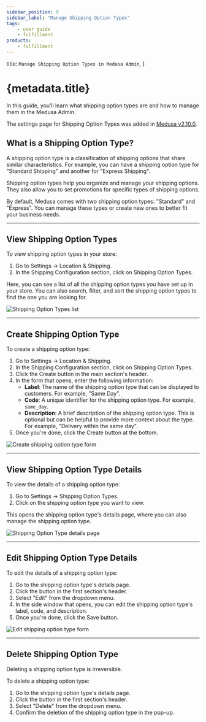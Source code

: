 ```yaml
---
sidebar_position: 9
sidebar_label: "Manage Shipping Option Types"
tags:
    - user guide
    - fulfillment
products:
    - fulfillment
---
```



  title: `Manage Shipping Option Types in Medusa Admin`,
}

# {metadata.title}

In this guide, you’ll learn what shipping option types are and how to manage them in the Medusa Admin.

<Note>

The settings page for Shipping Option Types was added in [Medusa v2.10.0](https://github.com/medusajs/medusa/releases/tag/v2.10.0).

</Note>

## What is a Shipping Option Type?

A shipping option type is a classification of shipping options that share similar characteristics. For example, you can have a shipping option type for "Standard Shipping" and another for "Express Shipping".

Shipping option types help you organize and manage your shipping options. They also allow you to set promotions for specific types of shipping options.

By default, Medusa comes with two shipping option types: "Standard" and "Express". You can manage these types or create new ones to better fit your business needs.

---

## View Shipping Option Types

To view shipping option types in your store:

1. Go to Settings → Location & Shipping.
2. In the Shipping Configuration section, click on Shipping Option Types.

Here, you can see a list of all the shipping option types you have set up in your store. You can also search, filter, and sort the shipping option types to find the one you are looking for.

![Shipping Option Types list](https://res.cloudinary.com/dza7lstvk/image/upload/v1756371450/User%20Guide/CleanShot_2025-08-28_at_11.57.16_2x_utjzqs.png)

---

## Create Shipping Option Type

To create a shipping option type:

1. Go to Settings → Location & Shipping.
2. In the Shipping Configuration section, click on Shipping Option Types.
3. Click the Create button in the main section's header.
4. In the form that opens, enter the following information:
    - **Label**: The name of the shipping option type that can be displayed to customers. For example, "Same Day".
    - **Code**: A unique identifier for the shipping option type. For example, `same_day`.
    - **Description**: A brief description of the shipping option type. This is optional but can be helpful to provide more context about the type. For example, "Delivery within the same day".
5. Once you're done, click the Create button at the bottom.

![Create shipping option type form](https://res.cloudinary.com/dza7lstvk/image/upload/v1756371811/User%20Guide/CleanShot_2025-08-28_at_12.02.05_2x_fg66gh.png)

---

## View Shipping Option Type Details

To view the details of a shipping option type:

1. Go to Settings → Shipping Option Types.
2. Click on the shipping option type you want to view.

This opens the shipping option type's details page, where you can also manage the shipping option type.

![Shipping Option Type details page](https://res.cloudinary.com/dza7lstvk/image/upload/v1756371925/User%20Guide/CleanShot_2025-08-28_at_12.05.14_2x_se4xzx.png)

---

## Edit Shipping Option Type Details

To edit the details of a shipping option type:

1. Go to the shipping option type's details page.
2. Click the <InlineIcon Icon={EllipsisHorizontal} alt="three-dots" /> button in the first section's header.
3. Select "Edit" from the dropdown menu.
4. In the side window that opens, you can edit the shipping option type's label, code, and description.
5. Once you're done, click the Save button.

![Edit shipping option type form](https://res.cloudinary.com/dza7lstvk/image/upload/v1756372034/User%20Guide/CleanShot_2025-08-28_at_12.07.01_2x_xqk3vk.png)

---

## Delete Shipping Option Type

<Note type="warning">

Deleting a shipping option type is irreversible.

</Note>

To delete a shipping option type:

1. Go to the shipping option type's details page.
2. Click the <InlineIcon Icon={EllipsisHorizontal} alt="three-dots" /> button in the first section's header.
3. Select "Delete" from the dropdown menu.
4. Confirm the deletion of the shipping option type in the pop-up.
